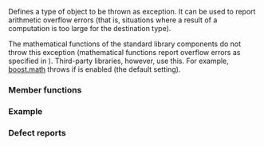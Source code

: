 {{cpp/title|overflow_error}}
{{cpp/error/navbar}}
{{ddcl|header=stdexcept|
class overflow_error;
}}

Defines a type of object to be thrown as exception. It can be used to report arithmetic overflow errors (that is, situations where a result of a computation is too large for the destination type).

{{rev begin}}
{{rev|until=c++11|
The only standard library component that throws this exception is {{lc|std::bitset::to_ulong}}.
}}
{{rev|since=c++11|
The only standard library components that throw this exception are {{lc|std::bitset::to_ulong}} and {{lc|std::bitset::to_ullong}}.
}}
{{rev end}}

The mathematical functions of the standard library components do not throw this exception (mathematical functions report overflow errors as specified in {{lc|math_errhandling}}). Third-party libraries, however, use this. For example,
[https://www.boost.org/doc/libs/release/libs/math/doc/html/math_toolkit/error_handling.html boost.math] throws {{tt|std::overflow_error}} if {{tt|boost::math::policies::throw_on_error}} is enabled (the default setting).

{{inheritance diagram/std-overflow_error}}

===Member functions===
{{cpp/error/exception/member of derived with message|overflow_error}}

{{cpp/error/runtime_error/inherit}}

{{cpp/error/exception/inherit}}

===Example===
{{example
|code=
#include &lt;iostream&gt;
#include &lt;limits&gt;
#include &lt;stdexcept&gt;
#include &lt;utility&gt;

template&lt;typename T, int N&gt;
    requires (N &gt; 0) /*...*/
class Stack
{
    int top_{-1};
    T data_[N];

public:
    [[nodiscard]] bool empty() const { return top_ == -1; }

    void push(T x)
    {
        if (top_ == N - 1)
            throw std::overflow_error("Stack overflow!");
        data_[++top_] = std::move(x);
    }

    void pop()
    {
        if (empty())
            throw std::underflow_error("Stack underflow!");
        --top_;
    }

    T const&amp; top() const
    {
        if (empty())
            throw std::overflow_error("Stack is empty!");
        return data_[top_];
    }
};

int main()
{
    Stack&lt;int, 4&gt; st;

    try
    {
        [[maybe_unused]] auto x = st.top();
    }
    catch (std::overflow_error const&amp; ex)
    {
        std::cout &lt;&lt; "1) Exception: " &lt;&lt; ex.what() &lt;&lt; '\n';
    }

    st.push(1337);
    while (!st.empty())
    	st.pop();

    try
    {
        st.pop();
    }
    catch (std::underflow_error const&amp; ex)
    {
        std::cout &lt;&lt; "2) Exception: " &lt;&lt; ex.what() &lt;&lt; '\n';
    }

    try
    {
        for (int i{}; i != 13; ++i)
            st.push(i);
    }
    catch (std::overflow_error const&amp; ex)
    {
        std::cout &lt;&lt; "3) Exception: " &lt;&lt; ex.what() &lt;&lt; '\n';
    }
}
|output=
1) Exception: Stack is empty!
2) Exception: Stack underflow!
3) Exception: Stack overflow!
}}

===Defect reports===
{{dr list begin}}
{{dr list item|wg=lwg|dr=254|std=C++98|before=the constructor accepting {{c|const char*}} was missing|after=added}}
{{dr list item|wg=lwg|dr=471|std=C++98|before=the explanatory strings of {{tt|std::overflow_error}}'s&lt;br&gt;copies were implementation-defined|after=they are the same as that of the&lt;br&gt;original {{tt|std::overflow_error}} object}}
{{dr list end}}

{{langlinks|de|es|fr|it|ja|pt|ru|zh}}